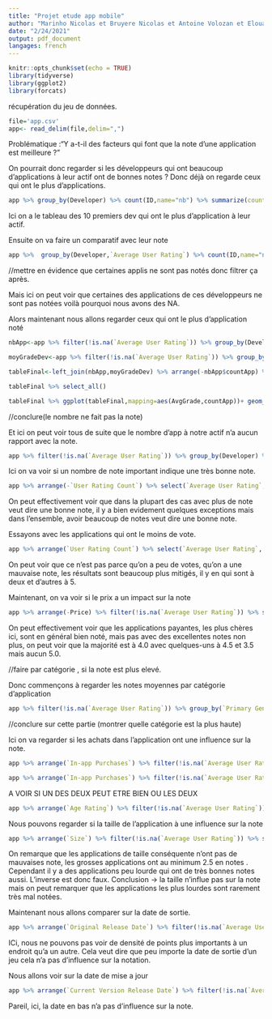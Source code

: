 ```yaml
---
title: "Projet etude app mobile"
author: "Marinho Nicolas et Bruyere Nicolas et Antoine Volozan et Elouan Delamer"
date: "2/24/2021"
output: pdf_document
langages: french 
---
```


```r
knitr::opts_chunk$set(echo = TRUE)
library(tidyverse)
library(ggplot2)
library(forcats)
```

récupération du jeu de données.
```r
file='app.csv'
app<- read_delim(file,delim=",") 
```

Problématique :"Y a-t-il des facteurs qui font que la note d'une application est meilleure ?"


On pourrait donc regarder si les développeurs qui ont beaucoup d'applications à leur actif ont de bonnes notes ? 
Donc déjà on regarde ceux qui ont le plus d'applications.

```r
app %>% group_by(Developer) %>% count(ID,name="nb") %>% summarize(countApp = sum(nb)) %>% arrange(-countApp) %>% head(n=15) ;
```

Ici on a le tableau des 10 premiers dev qui ont le plus d'application à leur actif.

Ensuite on va faire un comparatif avec leur note

```r
app %>%  group_by(Developer,`Average User Rating`) %>% count(ID,name="nb") %>% summarize(countApp = sum(nb)) %>% arrange(-countApp) %>% head(n=10) %>% select(Developer,`Average User Rating`,countApp);
```
//mettre en évidence que certaines applis ne sont pas notés donc filtrer ça après.

Mais ici on peut voir que certaines des applications de ces développeurs ne sont pas notées voilà pourquoi nous avons des NA.

Alors maintenant nous allons regarder ceux qui ont le plus d'application noté

```r
nbApp<-app %>% filter(!is.na(`Average User Rating`)) %>% group_by(Developer) %>% count(ID,name="nb") %>% summarize(countApp = sum(nb)) %>% arrange(-countApp)  

moyGradeDev<-app %>% filter(!is.na(`Average User Rating`)) %>% group_by(Developer) %>% summarize(AvgGrade=mean(`Average User Rating`))

tableFinal<-left_join(nbApp,moyGradeDev) %>% arrange(-nbApp$countApp) %>% head(15)

tableFinal %>% select_all()

tableFinal %>% ggplot(tableFinal,mapping=aes(AvgGrade,countApp))+ geom_col(position = "dodge")
```
//conclure(le nombre ne fait pas la note)


Et ici on peut voir tous de suite que le nombre d'app à notre actif n'a aucun rapport avec la note.
```r
app %>% filter(!is.na(`Average User Rating`)) %>% group_by(Developer) %>% summarise(AvgGrade=mean(`Average User Rating`)) %>% arrange(Developer,by_group=TRUE) 
```

Ici on va voir si un nombre de note important indique une très bonne note.
```r
app %>% arrange(-`User Rating Count`) %>% select(`Average User Rating`, `User Rating Count`) %>% filter(!is.na(`Average User Rating`)) %>% ggplot(app,mapping = aes(y=`Average User Rating`,x=`User Rating Count`,color = `Average User Rating`))+ geom_jitter(size=3) + geom_smooth(method = "lm",color="red")
```
On peut effectivement voir que dans la plupart des cas avec plus de note veut dire une bonne note, il y a bien evidement quelques exceptions mais dans l'ensemble, avoir beaucoup de notes veut dire une bonne note.

Essayons avec les applications qui ont le moins de vote.
```r
app %>% arrange(`User Rating Count`) %>% select(`Average User Rating`, `User Rating Count`) %>% head(n=2000) %>% ggplot(app,mapping = aes(y=`Average User Rating`,x=`User Rating Count`,color = `Average User Rating`))+ geom_jitter() + geom_smooth(method = "lm",color="red")
```
On peut voir que ce n'est pas parce qu'on a peu de votes, qu'on a une mauvaise note, les résultats sont beaucoup plus mitigés, il y en qui sont à deux et d'autres à 5.


Maintenant, on va voir si le prix a un impact sur la note
```r
app %>% arrange(-Price) %>% filter(!is.na(`Average User Rating`)) %>% select(`Average User Rating`, Price) %>% ggplot(app,mapping = aes(y=`Average User Rating`,x=Price,color = `Average User Rating`))+ geom_jitter() + geom_smooth(color="red",show.legend = TRUE)
```
On peut effectivement voir que les applications payantes, les plus chères ici, sont en général bien noté, mais pas avec des excellentes notes non plus, on peut voir que la majorité est à 4.0 avec quelques-uns à 4.5 et 3.5 mais aucun 5.0.


//faire par catégorie , si la note est plus elevé.


Donc commençons à regarder les notes moyennes par catégorie d'application 
```r
app %>% filter(!is.na(`Average User Rating`)) %>% group_by(`Primary Genre`) %>% summarise(AvgGrade=mean(`Average User Rating`)) %>% ggplot(app,mapping=aes(`Primary Genre`,AvgGrade,fill=`Primary Genre`))+geom_col()

```
//conclure sur cette partie (montrer quelle catégorie est la plus haute)


Ici on va regarder si les achats dans l'application ont une influence sur la note.
```r
app %>% arrange(`In-app Purchases`) %>% filter(!is.na(`Average User Rating`)) %>% filter(!is.na(`In-app Purchases`)) %>% group_by(`In-app Purchases`) %>%  select(`In-app Purchases`, `Average User Rating`) %>% tail(15) %>% ggplot(app,mapping = aes(x=`Average User Rating`,fill = `In-app Purchases`))+ geom_histogram(binwidth = 0.25)
```

```r
app %>% arrange(`In-app Purchases`) %>% filter(!is.na(`Average User Rating`)) %>% filter(!is.na(`In-app Purchases`)) %>% group_by(`In-app Purchases`) %>%  select(`In-app Purchases`, `Average User Rating`) %>% head(500) %>% ggplot(app,mapping = aes(x=`Average User Rating`,fill = `In-app Purchases`))+ geom_histogram(binwidth = 0.25)
```
A VOIR SI UN DES DEUX PEUT ETRE BIEN OU LES DEUX

```r
app %>% arrange(`Age Rating`) %>% filter(!is.na(`Average User Rating`)) %>% select(`Age Rating`, `Average User Rating`) %>% ggplot(app,mapping = aes(x=`Average User Rating`,fill = `Age Rating`))+ geom_histogram(binwidth = 0.25) 
```

Nous pouvons regarder si la taille de l'application à une influence sur la note
```r
app %>% arrange(`Size`) %>% filter(!is.na(`Average User Rating`)) %>% select(`Size`, `Average User Rating`) %>% ggplot(app,mapping = aes(y=`Average User Rating`,x=Size,color = `Average User Rating`))+ geom_jitter() + geom_smooth(color="red",show.legend = TRUE)
```
On remarque que les applications de taille conséquente n'ont pas de mauvaises note, les grosses applications ont au minimum 2.5 en notes . Cependant il y a des applications peu lourde qui ont de très bonnes notes aussi. L'inverse est donc faux. Conclusion -> la taille n'influe pas sur la note mais on peut remarquer que les applications les plus lourdes sont rarement très mal notées.


Maintenant nous allons comparer sur la date de sortie.
```r
app %>% arrange(`Original Release Date`) %>% filter(!is.na(`Average User Rating`)) %>% select(`Original Release Date`, `Average User Rating`) %>% ggplot(app,mapping = aes(y=`Average User Rating`,x=`Original Release Date`,color = `Average User Rating`))+ geom_jitter()
```
ICi, nous ne pouvons pas voir de densité de points plus importants à un endroit qu'a un autre. Cela veut dire que peu importe la date de sortie d'un jeu cela n'a pas d'influence sur la notation.


Nous allons voir sur la date de mise a jour
```r
app %>% arrange(`Current Version Release Date`) %>% filter(!is.na(`Average User Rating`)) %>% select(`Current Version Release Date`, `Average User Rating`) %>% ggplot(app,mapping = aes(y=`Average User Rating`,x=`Current Version Release Date`,color = `Average User Rating`))+ geom_jitter() 
```
Pareil, ici, la date en bas n'a pas d'influence sur la note.
